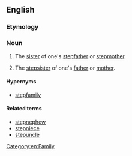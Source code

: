 {{also|step-aunt}}
==English==

===Etymology===
{{prefix|step|aunt|lang=en}}

===Noun===
{{en-noun}}

# {{lb|en|rare}} The [[sister]] of one's [[stepfather]] or [[stepmother]].
# {{lb|en|rare}} The [[stepsister]] of one's [[father]] or [[mother]].

====Hypernyms====
*[[stepfamily]]

====Related terms====
*[[stepnephew]]
*[[stepniece]]
* [[stepuncle]]
[[Category:en:Family]]